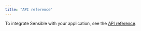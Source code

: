 ```yaml
---
title: "API reference"
---
```


To integrate Sensible with your application, see the [API reference](https://sensible-87.mintlify.app/api-reference/introduction).